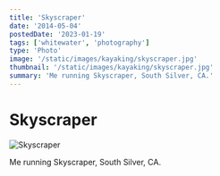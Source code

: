 ```yaml
---
title: 'Skyscraper'
date: '2014-05-04'
postedDate: '2023-01-19'
tags: ['whitewater', 'photography']
type: 'Photo'
image: '/static/images/kayaking/skyscraper.jpg'
thumbnail: '/static/images/kayaking/skyscraper.jpg'
summary: 'Me running Skyscraper, South Silver, CA.'
---
```


# Skyscraper

![Skyscraper](/static/images/kayaking/skyscraper.jpg)

Me running Skyscraper, South Silver, CA.